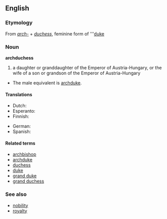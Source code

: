 ==English==

===Etymology===
From ''[[arch-]]'' + ''[[duchess]]'', feminine form of '''[[duke]]

===Noun===
'''archduchess'''

# a daughter or granddaughter of the Emperor of Austria-Hungary, or the wife of a son or grandson of the Emperor of Austria-Hungary
*The male equivalent is [[archduke]].

====Translations====
{{trans-top|daughter or granddaughter of the Emperor of Austria-Hungary}}
*Dutch: {{t|nl|aartshertogin|f}}
*Esperanto: {{t|eo|arkidukino}}
*Finnish: {{t|fi|arkkiherttuatar}}
{{trans-mid}}
*German: {{t|de|Erzherzogin}}
*Spanish: {{t|es|archiduquesa|f}}
{{trans-bottom}}

====Related terms====
*[[archbishop]]
*[[archduke]]
*[[duchess]]
*[[duke]]
*[[grand duke]]
*[[grand duchess]]

===See also===
*[[nobility]]
*[[royalty]]